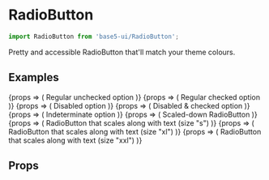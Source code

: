 

<Meta title="Components/RadioButton" component={RadioButton} />

# RadioButton

```js
import RadioButton from 'base5-ui/RadioButton';
```

Pretty and accessible RadioButton that'll match your theme colours.

## Examples

<Canvas>
	<Story name="Default" args={{checked: false}}>
		{props => (
			<label>
				<RadioButton {...props} /> Regular unchecked option
			</label>
		)}
	</Story>
	<Story name="Checked" args={{checked: true}}>
		{props => (
			<label>
				<RadioButton {...props} /> Regular checked option
			</label>
		)}
	</Story>
	<Story name="Disabled" args={{disabled: true}}>
		{props => (
			<label>
				<RadioButton {...props} /> Disabled option
			</label>
		)}
	</Story>
	<Story name="Disabled & Checked" args={{checked: true, disabled: true}}>
		{props => (
			<label>
				<RadioButton {...props} /> Disabled & checked option
			</label>
		)}
	</Story>
	<Story name="Indeterminate" args={{indeterminate: true}}>
		{props => (
			<label>
				<RadioButton {...props} /> Indeterminate option
			</label>
		)}
	</Story>
	<Story name="Scaled-down" args={{scale: 0.75, checked: 'true'}}>
		{props => (
			<label>
				<RadioButton {...props} /> Scaled-down RadioButton
			</label>
		)}
	</Story>
	<Story name="Auto-sizing S" args={{scale: 'auto'}}>
		{props => (
			<Text as="label" size="s">
				<RadioButton {...props} /> RadioButton that scales along with
				text (size "s")
			</Text>
		)}
	</Story>
	<Story name="Auto-sizing XL" args={{scale: 'auto', disabled: 'true'}}>
		{props => (
			<Text as="label" size="xl">
				<RadioButton {...props} /> RadioButton that scales along with
				text (size "xl")
			</Text>
		)}
	</Story>
	<Story name="Auto-sizing XXL" args={{scale: 'auto', checked: 'true'}}>
		{props => (
			<Text as="label" size="xxl">
				<RadioButton {...props} /> RadioButton that scales along with
				text (size "xxl")
			</Text>
		)}
	</Story>
</Canvas>

## Props

<ArgsTable of={RadioButton} />
